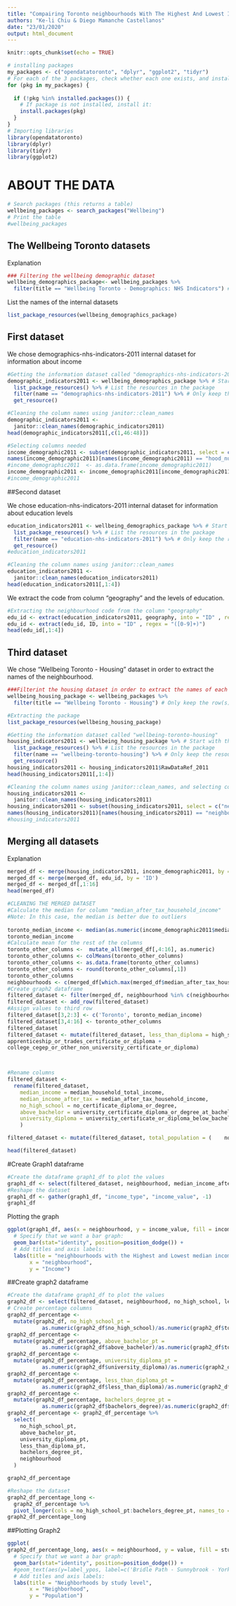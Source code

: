 ---
title: "Compairing Toronto neighbourhoods With The Highest And Lowest Income"
authors: "Ke-li Chiu & Diego Mamanche Castellanos"
date: "23/01/2020"
output: html_document
---

```{r setup, include=FALSE}
knitr::opts_chunk$set(echo = TRUE)
```


```{r, echo=FALSE}
# installing packages
my_packages <- c("opendatatoronto", "dplyr", "ggplot2", "tidyr")
# For each of the 3 packages, check whether each one exists, and install if not
for (pkg in my_packages) {
  
  if (!pkg %in% installed.packages()) { 
    # If package is not installed, install it:
    install.packages(pkg)
  } 
}
# Importing libraries
library(opendatatoronto)
library(dplyr)
library(tidyr)
library(ggplot2)
```

# ABOUT THE DATA


```{r, echo= FALSE}
# Search packages (this returns a table)
wellbeing_packages <- search_packages("Wellbeing")
# Print the table
#wellbeing_packages
```



## The Wellbeing Toronto datasets

Explanation



```{r, echo= FALSE}
### Filtering the wellbeing demographic dataset
wellbeing_demographics_package<- wellbeing_packages %>%
  filter(title == "Wellbeing Toronto - Demographics: NHS Indicators") # Only keep the row(s) where the title is "Wellbeing Toronto - Demographics: NHS Indicators"
```


List the names of the internal datasets

```{r, echo= FALSE}
list_package_resources(wellbeing_demographics_package)
```

## First dataset

We chose demographics-nhs-indicators-2011 internal dataset for information about income

```{r, echo= FALSE}
#Getting the information dataset called "demographics-nhs-indicators-2011"
demographic_indicators2011 <- wellbeing_demographics_package %>% # Start with the package 
  list_package_resources() %>% # List the resources in the package
  filter(name == "demographics-nhs-indicators-2011") %>% # Only keep the resource we want 
  get_resource()
```



```{r, echo=FALSE}
#Cleaning the column names using janitor::clean_names
demographic_indicators2011 <-
  janitor::clean_names(demographic_indicators2011)
head(demographic_indicators2011[,c(1,46:48)])
```



```{r, echo= FALSE}
#Selecting columns needed
income_demographic2011 <- subset(demographic_indicators2011, select = c("hood_number","total_population", "median_after_tax_household_income","median_household_total_income", 'total_visible_minority_population', 'not_a_visible_minority'))
names(income_demographic2011)[names(income_demographic2011) == "hood_number"] <- "ID"
#income_demographic2011  <- as.data.frame(income_demographic2011)
income_demographic2011 <- income_demographic2011[income_demographic2011$ID != 'ID',]       
#income_demographic2011
```

##Second dataset

We chose education-nhs-indicators-2011 internal dataset for information about education levels 


```{r, echo= FALSE}
education_indicators2011 <- wellbeing_demographics_package %>% # Start with the package 
  list_package_resources() %>% # List the resources in the package
  filter(name == "education-nhs-indicators-2011") %>% # Only keep the resource we want 
  get_resource()
#education_indicators2011
```




```{r, echo=TRUE}
#Cleaning the column names using janitor::clean_names
education_indicators2011 <-
  janitor::clean_names(education_indicators2011)
head(education_indicators2011[,1:4])
```

We extract the code from column "geography" and the levels of education.

```{r}
#Extracting the neighbourhood code from the column "geography"
edu_id <- extract(education_indicators2011, geography, into = "ID" , regex = "([(][0-9]+[)])")
edu_id <- extract(edu_id, ID, into = "ID" , regex = "([0-9]+)")
head(edu_id[,1:4])
```


## Third dataset

We chose "Wellbeing Toronto - Housing" dataset in order to extract the names of the neighbourhood.

```{r, echo= TRUE}
###Filterint the housing dataset in order to extract the names of each neighbourhood.
wellbeing_housing_package <- wellbeing_packages %>%
  filter(title == "Wellbeing Toronto - Housing") # Only keep the row(s) where the title is "Wellbeing Toronto - Demographics: NHS Indicators"
```




```{r, echo= TRUE}
#Extracting the package
list_package_resources(wellbeing_housing_package)
```



```{r, echo= TRUE}
#Getting the information dataset called "wellbeing-toronto-housing"
housing_indicators2011 <- wellbeing_housing_package %>% # Start with the package 
  list_package_resources() %>% # List the resources in the package
  filter(name == "wellbeing-toronto-housing") %>% # Only keep the resource we want 
  get_resource()
housing_indicators2011 <- housing_indicators2011$RawDataRef_2011
head(housing_indicators2011[,1:4])
```




```{r}
#Cleaning the column names using janitor::clean_names, and selecting columns needed
housing_indicators2011 <- 
  janitor::clean_names(housing_indicators2011)
housing_indicators2011 <- subset(housing_indicators2011, select = c("neighbourhood_id", "neighbourhood"))
names(housing_indicators2011)[names(housing_indicators2011) == "neighbourhood_id"] <- "ID"
#housing_indicators2011
```




## Merging all datasets

Explanation

```{r}
merged_df <- merge(housing_indicators2011, income_demographic2011, by = 'ID')
merged_df <- merge(merged_df, edu_id, by = 'ID')
merged_df <- merged_df[,1:16]
head(merged_df)
```

```{r echo=FALSE}
#CLEANING THE MERGED DATASET
#Calculate the median for column "median_after_tax_household_income"
#Note: In this case, the median is better due to outliers
  
toronto_median_income <- median(as.numeric(income_demographic2011$median_after_tax_household_income))
toronto_median_income
#Calculate mean for the rest of the columns
toronto_other_columns <-  mutate_all(merged_df[,4:16], as.numeric)
toronto_other_columns <- colMeans(toronto_other_columns)
toronto_other_columns <- as.data.frame(toronto_other_columns)
toronto_other_columns <- round(toronto_other_columns[,1])
toronto_other_columns
neighbourhoods <- c(merged_df[which.max(merged_df$median_after_tax_household_income),]$neighbourhood, merged_df[which.min(merged_df$median_after_tax_household_income),]$neighbourhood)
#Create graph2 dataframe
filtered_dataset <- filter(merged_df, neighbourhood %in% c(neighbourhoods))
filtered_dataset <- add_row(filtered_dataset)
#Assign values to third row
filtered_dataset[3,2:3] <- c('Toronto', toronto_median_income)
filtered_dataset[3,4:16] <- toronto_other_columns
filtered_dataset
filtered_dataset <- mutate(filtered_dataset, less_than_diploma = high_school_diploma_or_equivalent + 
apprenticeship_or_trades_certificate_or_diploma + 
college_cegep_or_other_non_university_certificate_or_diploma)



#Rename columns
filtered_dataset <- 
  rename(filtered_dataset, 
    median_income = median_household_total_income,
    median_income_after_tax = median_after_tax_household_income,
    no_high_school = no_certificate_diploma_or_degree,
    above_bachelor = university_certificate_diploma_or_degree_at_bachelor_level_or_above,
    university_diploma = university_certificate_or_diploma_below_bachelor_level
    )

filtered_dataset <- mutate(filtered_dataset, total_population = (    no_high_school + above_bachelor + university_diploma + less_than_diploma + bachelors_degree ))

head(filtered_dataset)
```


#Create Graph1 dataframe 

```{r}
#Create the dataframe graph1_df to plot the values
graph1_df <- select(filtered_dataset, neighbourhood, median_income_after_tax, median_income)
#Reshape the dataset
graph1_df <- gather(graph1_df, "income_type", "income_value", -1)
graph1_df
```


Plotting the graph

```{r}
ggplot(graph1_df, aes(x = neighbourhood, y = income_value, fill = income_type)) + 
  # Specify that we want a bar graph:
  geom_bar(stat="identity", position=position_dodge()) + 
  # Add titles and axis labels:
  labs(title = "neighbourhoods with the Highest and Lowest median income, \nand Toronto median income", 
       x = "neighbourhood", 
       y = "Income") 
```

##Create graph2 dataframe

```{r}
#Create the dataframe graph1_df to plot the values
graph2_df <- select(filtered_dataset, neighbourhood, no_high_school, less_than_diploma, university_diploma, bachelors_degree, above_bachelor, total_population)
# Create percentage columns
graph2_df_percentage <- 
  mutate(graph2_df, no_high_school_pt =
           as.numeric(graph2_df$no_high_school)/as.numeric(graph2_df$total_population))
graph2_df_percentage <- 
  mutate(graph2_df_percentage, above_bachelor_pt =
           as.numeric(graph2_df$above_bachelor)/as.numeric(graph2_df$total_population))
graph2_df_percentage <- 
  mutate(graph2_df_percentage, university_diploma_pt =
           as.numeric(graph2_df$university_diploma)/as.numeric(graph2_df$total_population))
graph2_df_percentage <- 
  mutate(graph2_df_percentage, less_than_diploma_pt =
           as.numeric(graph2_df$less_than_diploma)/as.numeric(graph2_df$total_population))
graph2_df_percentage <- 
  mutate(graph2_df_percentage, bachelors_degree_pt =
           as.numeric(graph2_df$bachelors_degree)/as.numeric(graph2_df$total_population))
graph2_df_percentage <- graph2_df_percentage %>%
  select(
    no_high_school_pt,
    above_bachelor_pt,
    university_diploma_pt,
    less_than_diploma_pt,
    bachelors_degree_pt,
    neighbourhood
  )

graph2_df_percentage

#Reshape the dataset
graph2_df_percentage_long <- 
  graph2_df_percentage %>% 
  pivot_longer(cols = no_high_school_pt:bachelors_degree_pt, names_to = "study_level")
graph2_df_percentage_long
```

##Plotting Graph2

```{r}
ggplot(
graph2_df_percentage_long, aes(x = neighbourhood, y = value, fill = study_level)) + 
  # Specify that we want a bar graph:
  geom_bar(stat="identity", position=position_dodge()) +
  #geom_text(aes(y=label_ypos, label=c('Bridle Path - Sunnybrook - York Mills', 'Regent Park', 'Toronto'))) +
  # Add titles and axis labels:
  labs(title = "Neighborhoods by study level", 
       x = "Neighborhood", 
       y = "Population") 
```